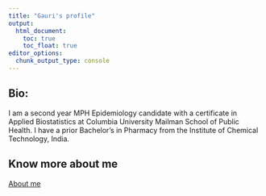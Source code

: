 ```yaml
---
title: "Gauri's profile"
output: 
  html_document:
    toc: true
    toc_float: true
editor_options: 
  chunk_output_type: console
---
```


## Bio:

I am a second year MPH Epidemiology candidate with a certificate in Applied Biostatistics at Columbia University Mailman School of Public Health. I have a prior Bachelor's in Pharmacy from the Institute of Chemical Technology, India. 

## Know more about me

[About me](about.html)


